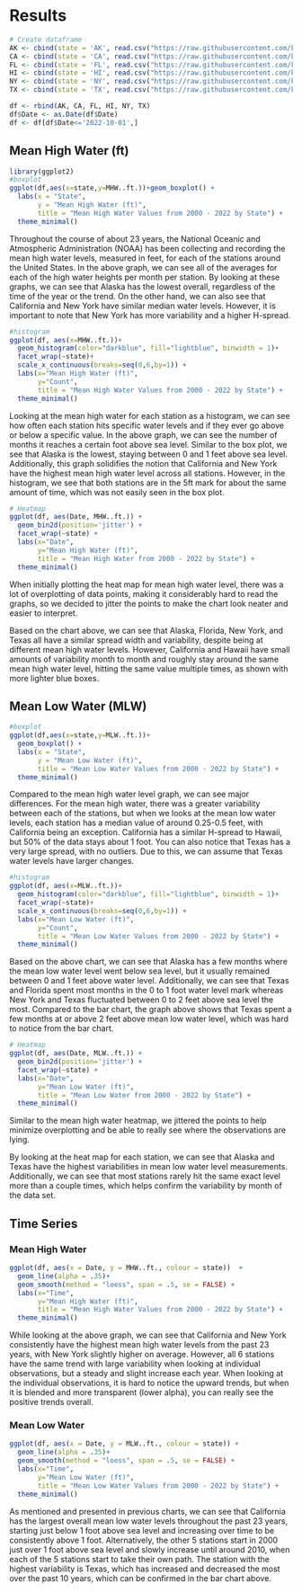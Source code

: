 # Results

```r
# Create dataframe
AK <- cbind(state = 'AK', read.csv("https://raw.githubusercontent.com/kylie-brothers/US-Water-Levels/main/Raw%20Data/AK_WL_Monthly.csv"))
CA <- cbind(state = 'CA', read.csv("https://raw.githubusercontent.com/kylie-brothers/US-Water-Levels/main/Raw%20Data/CA_WL_Monthly.csv"))
FL <- cbind(state = 'FL', read.csv("https://raw.githubusercontent.com/kylie-brothers/US-Water-Levels/main/Raw%20Data/FL_WL_Monthly.csv"))
HI <- cbind(state = 'HI', read.csv("https://raw.githubusercontent.com/kylie-brothers/US-Water-Levels/main/Raw%20Data/HI_WL_Monthly.csv"))
NY <- cbind(state = 'NY', read.csv("https://raw.githubusercontent.com/kylie-brothers/US-Water-Levels/main/Raw%20Data/NY_WL_Monthly.csv"))
TX <- cbind(state = 'TX', read.csv("https://raw.githubusercontent.com/kylie-brothers/US-Water-Levels/main/Raw%20Data/TX_WL_Monthly.csv"))

df <- rbind(AK, CA, FL, HI, NY, TX)
df$Date <- as.Date(df$Date)
df <- df[df$Date<='2022-10-01',]
```

## Mean High Water (ft)

```r
library(ggplot2)
#boxplot
ggplot(df,aes(x=state,y=MHW..ft.))+geom_boxplot() +
  labs(x = "State", 
       y = "Mean High Water (ft)", 
       title = "Mean High Water Values from 2000 - 2022 by State") +
  theme_minimal()
```

Throughout the course of about 23 years, the National Oceanic and Atmospheric Administration (NOAA) has been collecting and recording the mean high water levels, measured in feet, for each of the stations around the United States. In the above graph, we can see all of the averages for each of the high water heights per month per station. By looking at these graphs, we can see that Alaska has the lowest overall, regardless of the time of the year or the trend. On the other hand, we can also see that California and New York have similar median water levels. However, it is important to note that New York has more variability and a higher H-spread.

```r
#histogram
ggplot(df, aes(x=MHW..ft.))+
  geom_histogram(color="darkblue", fill="lightblue", binwidth = 1)+
  facet_wrap(~state)+
  scale_x_continuous(breaks=seq(0,6,by=1)) +
  labs(x="Mean High Water (ft)",
       y="Count",
       title = "Mean High Water Values from 2000 - 2022 by State") +
  theme_minimal()
```

Looking at the mean high water for each station as a histogram, we can see how often each station hits specific water levels and if they ever go above or below a specific value. In the above graph, we can see the number of months it reaches a certain foot above sea level. Similar to the box plot, we see that Alaska is the lowest, staying between 0 and 1 feet above sea level. Additionally, this graph solidifies the notion that California and New York have the highest mean high water level across all stations. However, in the histogram, we see that both stations are in the 5ft mark for about the same amount of time, which was not easily seen in the box plot.

```r
# Heatmap
ggplot(df, aes(Date, MHW..ft.)) + 
  geom_bin2d(position='jitter') +
  facet_wrap(~state) +
  labs(x="Date",
       y="Mean High Water (ft)",
       title = "Mean High Water from 2000 - 2022 by State") +
  theme_minimal()
```

When initially plotting the heat map for mean high water level, there was a lot of overplotting of data points, making it considerably hard to read the graphs, so we decided to jitter the points to make the chart look neater and easier to interpret.

Based on the chart above, we can see that Alaska, Florida, New York, and Texas all have a similar spread width and variability, despite being at different mean high water levels. However, California and Hawaii have small amounts of variability month to month and roughly stay around the same mean high water level, hitting the same value multiple times, as shown with more lighter blue boxes.

## Mean Low Water (MLW)

```r
#boxplot
ggplot(df,aes(x=state,y=MLW..ft.))+
  geom_boxplot() +
  labs(x = "State", 
       y = "Mean Low Water (ft)", 
       title = "Mean Low Water Values from 2000 - 2022 by State") +
  theme_minimal()
```

Compared to the mean high water level graph, we can see major differences. For the mean high water, there was a greater variability between each of the stations, but when we looks at the mean low water levels, each station has a median value of around 0.25-0.5 feet, with California being an exception. California has a similar H-spread to Hawaii, but 50% of the data stays about 1 foot. You can also notice that Texas has a very large spread, with no outliers. Due to this, we can assume that Texas water levels have larger changes.

```r
#histogram
ggplot(df, aes(x=MLW..ft.))+
  geom_histogram(color="darkblue", fill="lightblue", binwidth = 1)+
  facet_wrap(~state)+
  scale_x_continuous(breaks=seq(0,6,by=1)) +
  labs(x="Mean Low Water (ft)",
       y="Count",
       title = "Mean Low Water Values from 2000 - 2022 by State") +
  theme_minimal()
```

Based on the above chart, we can see that Alaska has a few months where the mean low water level went below sea level, but it usually remained between 0 and 1 feet above water level. Additionally, we can see that Texas and Florida spent most months in the 0 to 1 foot water level mark whereas New York and Texas fluctuated between 0 to 2 feet above sea level the most. Compared to the bar chart, the graph above shows that Texas spent a few months at or above 2 feet above mean low water level, which was hard to notice from the bar chart.

```r
# Heatmap
ggplot(df, aes(Date, MLW..ft.)) + 
  geom_bin2d(position='jitter') +
  facet_wrap(~state) +
  labs(x="Date",
       y="Mean Low Water (ft)",
       title = "Mean Low Water from 2000 - 2022 by State") +
  theme_minimal()
```

Similar to the mean high water heatmap, we jittered the points to help minimize overplotting and be able to really see where the observations are lying.

By looking at the heat map for each station, we can see that Alaska and Texas have the highest variabilities in mean low water level measurements. Additionally, we can see that most stations rarely hit the same exact level more than a couple times, which helps confirm the variability by month of the data set.

## Time Series

### Mean High Water

```r
ggplot(df, aes(x = Date, y = MHW..ft., colour = state))  + 
  geom_line(alpha = .35)+ 
  geom_smooth(method = "loess", span = .5, se = FALSE) +
  labs(x="Time",
       y="Mean High Water (ft)",
       title = "Mean High Water Values from 2000 - 2022 by State") +
  theme_minimal()
```

While looking at the above graph, we can see that California and New York consistently have the highest mean high water levels from the past 23 years, with New York slightly higher on average. However, all 6 stations have the same trend with large variability when looking at individual observations, but a steady and slight increase each year. When looking at the individual observations, it is hard to notice the upward trends, but when it is blended and more transparent (lower alpha), you can really see the positive trends overall.

### Mean Low Water

```r
ggplot(df, aes(x = Date, y = MLW..ft., colour = state)) +
  geom_line(alpha = .35)+
  geom_smooth(method = "loess", span = .5, se = FALSE) +
  labs(x="Time",
       y="Mean Low Water (ft)",
       title = "Mean Low Water Values from 2000 - 2022 by State") +
  theme_minimal()
```

As mentioned and presented in previous charts, we can see that California has the largest overall mean low water levels throughout the past 23 years, starting just below 1 foot above sea level and increasing over time to be consistently above 1 foot. Alternatively, the other 5 stations start in 2000 just over 1 foot above sea level and slowly increase until around 2010, when each of the 5 stations start to take their own path. The station with the highest variability is Texas, which has increased and decreased the most over the past 10 years, which can be confirmed in the bar chart above.
